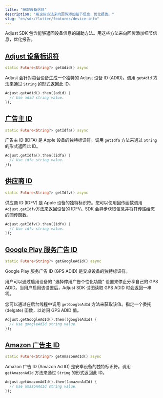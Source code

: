 ```yaml
---
title: "获取设备信息"
description: "用这些方法来向回传添加细节信息，优化报告。"
slug: "en/sdk/flutter/features/device-info"
---
```

Adjust SDK 包含能够返回设备信息的辅助方法。用这些方法来向回传添加细节信息，优化报告。

[Adjust 设备标识符](adjust-device-identifier)
----------------------------------------

<codeblock title="方法签名"> 

```dart
static Future<String?> getAdid() async
```

</CodeBlock> 

Adjust 会针对每台设备生成一个独特的 Adjust 设备 ID \(ADID\)。调用 `getAdid` 方法来通过 `String` 的形式返回此 ID。

```dart
Adjust.getAdid().then((adid) {
  // Use adid string value.
});
```

[广告主 ID](id-for-advertisers)
----------------------------

<codeblock title="方法签名"> 

```dart
static Future<String?> getIdfa() async
```

</CodeBlock> 

广告主 ID \(IDFA\) 是 Apple 设备的独特标识符。调用 `getIdfa` 方法来通过 `String` 的形式返回此 ID。

```dart
Adjust.getIdfa().then((idfa) {
  // Use idfa string value.
});
```

[供应商 ID](id-for-vendor)
-----------------------

<codeblock title="方法签名"> 

```dart
static Future<String?> getIdfv() async
```

</CodeBlock> 

供应商 ID \(IDFV\) 是 Apple 设备的独特标识符。您可以使用回传函数调用`Adjust.getIdfv`方法来返回设备的 IDFV。SDK 会异步获取信息并将其传递给您的回传函数。

```dart
Adjust.getIdfv().then((idfv) {
  // Use idfv string value.
});
```

[Google Play 服务广告 ID](google-play-services-advertising-id)
----------------------------------------------------------

<codeblock title="方法签名"> 

```dart
static Future<String?> getGoogleAdId() async
```

</CodeBlock> 

Google Play 服务广告 ID \(GPS ADID\) 是安卓设备的独特标识符。

用户可以通过启用设备的 "选择停用广告个性化功能" 设置来停止分享自己的 GPS ADID。当用户启用该设置后，Adjust SDK 试图读取 GPS ADID 时会返回一串零。

您可以通过在后台线程中调用 `getGoogleAdId` 方法来获取该值。指定一个委托 \(delgate\) 函数，以访问 GPS ADID 值。

```dart
Adjust.getGoogleAdId().then((googleAdId) {
  // Use googleAdId string value.
});
```

[Amazon 广告主 ID](amazon-advertiser-id)
-------------------------------------

<codeblock title="方法签名"> 

```dart
static Future<String?> getAmazonAdId() async
```

</CodeBlock> 

Amazon 广告 ID \(Amazon Ad ID\) 是安卓设备的独特标识符。调用 `getAmazonAdId` 方法来通过 `String` 的形式返回此 ID。

```dart
Adjust.getAmazonAdId().then((amazonAdId) {
  // Use amazonAdId string value.
});
```

